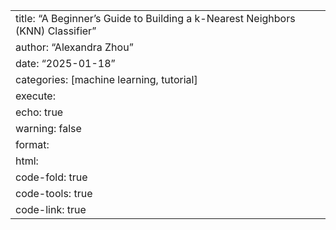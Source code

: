 ---
title: "A Beginner's Guide to Building a k-Nearest Neighbors (KNN) Classifier"
author: "Alexandra Zhou"
date: "2025-01-18"
categories: [machine learning, tutorial]
execute:
  echo: true
  warning: false
format:
  html:
    code-fold: true
    code-tools: true
    code-link: true
---